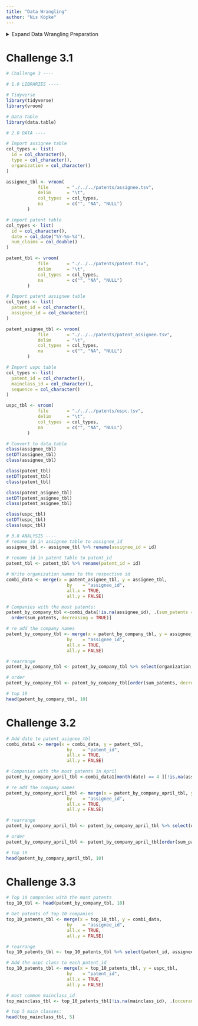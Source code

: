 ```yaml
---
title: "Data Wrangling"
author: "Nis Köpke"
---
```


<details>
  <summary>Expand Data Wrangling Preparation</summary>
# Data Wrangling Preparation
(Code mainly from startupengineer templates)

```r
# Data wrangling ----

# 1.0 LIBRARIES ----

# Tidyverse
library(tidyverse)
library(vroom)

# Data Table
library(data.table)

# 2.0 DATA IMPORT ----

# 2.1 Loan Acquisitions Data ----
col_types_acq <- list(
  loan_id                            = col_factor(),
  original_channel                   = col_factor(NULL),
  seller_name                        = col_factor(NULL),
  original_interest_rate             = col_double(),
  original_upb                       = col_integer(),
  original_loan_term                 = col_integer(),
  original_date                      = col_date("%m/%Y"),
  first_pay_date                     = col_date("%m/%Y"),
  original_ltv                       = col_double(),
  original_cltv                      = col_double(),
  number_of_borrowers                = col_double(),
  original_dti                       = col_double(),
  original_borrower_credit_score     = col_double(),
  first_time_home_buyer              = col_factor(NULL),
  loan_purpose                       = col_factor(NULL),
  property_type                      = col_factor(NULL),
  number_of_units                    = col_integer(),
  occupancy_status                   = col_factor(NULL),
  property_state                     = col_factor(NULL),
  zip                                = col_integer(),
  primary_mortgage_insurance_percent = col_double(),
  product_type                       = col_factor(NULL),
  original_coborrower_credit_score   = col_double(),
  mortgage_insurance_type            = col_double(),
  relocation_mortgage_indicator      = col_factor(NULL))

acquisition_data <- vroom(
      file       = "./../../loan_data/Acquisition_2019Q1.txt", 
      delim      = "|", 
      col_names  = names(col_types_acq),
      col_types  = col_types_acq,
      na         = c("", "NA", "NULL"))

acquisition_data %>% glimpse()

# 2.2 Performance Data ----
col_types_perf = list(
    loan_id                                = col_factor(),
    monthly_reporting_period               = col_date("%m/%d/%Y"),
    servicer_name                          = col_factor(NULL),
    current_interest_rate                  = col_double(),
    current_upb                            = col_double(),
    loan_age                               = col_double(),
    remaining_months_to_legal_maturity     = col_double(),
    adj_remaining_months_to_maturity       = col_double(),
    maturity_date                          = col_date("%m/%Y"),
    msa                                    = col_double(),
    current_loan_delinquency_status        = col_double(),
    modification_flag                      = col_factor(NULL),
    zero_balance_code                      = col_factor(NULL),
    zero_balance_effective_date            = col_date("%m/%Y"),
    last_paid_installment_date             = col_date("%m/%d/%Y"),
    foreclosed_after                       = col_date("%m/%d/%Y"),
    disposition_date                       = col_date("%m/%d/%Y"),
    foreclosure_costs                      = col_double(),
    prop_preservation_and_repair_costs     = col_double(),
    asset_recovery_costs                   = col_double(),
    misc_holding_expenses                  = col_double(),
    holding_taxes                          = col_double(),
    net_sale_proceeds                      = col_double(),
    credit_enhancement_proceeds            = col_double(),
    repurchase_make_whole_proceeds         = col_double(),
    other_foreclosure_proceeds             = col_double(),
    non_interest_bearing_upb               = col_double(),
    principal_forgiveness_upb              = col_double(),
    repurchase_make_whole_proceeds_flag    = col_factor(NULL),
    foreclosure_principal_write_off_amount = col_double(),
    servicing_activity_indicator           = col_factor(NULL))

performance_data <- vroom(
    file       = "./../../loan_data/Performance_2019Q1.txt", 
    delim      = "|", 
    col_names  = names(col_types_perf),
    col_types  = col_types_perf,
    na         = c("", "NA", "NULL"))

performance_data %>% glimpse()

# 3.1 Acquisition Data ----
class(acquisition_data)

setDT(acquisition_data)

class(acquisition_data)

acquisition_data %>% glimpse()

# 3.2 Performance Data ----
setDT(performance_data)

performance_data %>% glimpse()

# 4.0 DATA WRANGLING ----

# 4.1 Joining / Merging Data ----

combined_data <- merge(x = acquisition_data, y = performance_data, 
                       by    = "loan_id", 
                       all.x = TRUE, 
                       all.y = FALSE)

combined_data %>% glimpse()

# Same operation with dplyr
# performance_data %>%
#   left_join(acquisition_data, by = "loan_id")

# Preparing the Data Table

setkey(combined_data, "loan_id")
key(combined_data)

?setorder()
setorderv(combined_data, c("loan_id", "monthly_reporting_period"))

# 4.3 Select Columns ----
combined_data %>% dim()

keep_cols <- c("loan_id",
               "monthly_reporting_period",
               "seller_name",
               "current_interest_rate",
               "current_upb",
               "loan_age",
               "remaining_months_to_legal_maturity",
               "adj_remaining_months_to_maturity",
               "current_loan_delinquency_status",
               "modification_flag",
               "zero_balance_code",
               "foreclosure_costs",
               "prop_preservation_and_repair_costs",
               "asset_recovery_costs",
               "misc_holding_expenses",
               "holding_taxes",
               "net_sale_proceeds",
               "credit_enhancement_proceeds",
               "repurchase_make_whole_proceeds",
               "other_foreclosure_proceeds",
               "non_interest_bearing_upb",
               "principal_forgiveness_upb",
               "repurchase_make_whole_proceeds_flag",
               "foreclosure_principal_write_off_amount",
               "servicing_activity_indicator",
               "original_channel",
               "original_interest_rate",
               "original_upb",
               "original_loan_term",
               "original_ltv",
               "original_cltv",
               "number_of_borrowers",
               "original_dti",
               "original_borrower_credit_score",
               "first_time_home_buyer",
               "loan_purpose",
               "property_type",
               "number_of_units",
               "property_state",
               "occupancy_status",
               "primary_mortgage_insurance_percent",
               "product_type",
               "original_coborrower_credit_score",
               "mortgage_insurance_type",
               "relocation_mortgage_indicator")

combined_data <- combined_data[, ..keep_cols]

combined_data %>% dim()

combined_data %>% glimpse()

combined_data$current_loan_delinquency_status %>% unique()
##  0 NA  1  2  3  4  5  6  7  8  9 10 11 12

# # or:
# combined_data[,current_loan_delinquency_status] %>% unique()
# ##  0 NA  1  2  3  4  5  6  7  8  9 10 11 12

# 4.4 Grouped Mutations ----
# - Add response variable (Predict wether loan will become delinquent in next 3 months)

# dplyr
temp <- combined_data %>%
  group_by(loan_id) %>%
  mutate(gt_1mo_behind_in_3mo_dplyr = lead(current_loan_delinquency_status, n = 3) >= 1) %>%
  ungroup()

combined_data %>% dim()
temp %>% dim()

# data.table
combined_data[, gt_1mo_behind_in_3mo := lead(current_loan_delinquency_status, n = 3) >= 1,
              by = loan_id]

combined_data %>% dim()

# Remove the temp variable
rm(temp)


# 5.1 How many loans in a month ----
combined_data[!is.na(monthly_reporting_period), .N, by = monthly_reporting_period]

combined_data %>%
    filter(!is.na(monthly_reporting_period)) %>%
    count(monthly_reporting_period) 


# 5.2 Which loans have the most outstanding delinquencies ----
# data.table
combined_data[current_loan_delinquency_status >= 1, 
              list(loan_id, monthly_reporting_period, current_loan_delinquency_status, seller_name, current_upb)][
                , max(current_loan_delinquency_status), by = loan_id][
                  order(V1, decreasing = TRUE)]

# dplyr
# combined_data %>%
#   group_by(loan_id) %>%
#   summarise(total_delinq = max(current_loan_delinquency_status)) %>%
#   ungroup() %>%
#   arrange(desc(total_delinq))

# 5.3 Get last unpaid balance value for delinquent loans ----
# data.table
combined_data[current_loan_delinquency_status >= 1, .SD[.N], by = loan_id][
  !is.na(current_upb)][
  order(-current_upb), .(loan_id, monthly_reporting_period, current_loan_delinquency_status, seller_name, current_upb)  
  ]

# dplyr
# combined_data %>%
#   filter(current_loan_delinquency_status >= 1) %>%
#   filter(!is.na(current_upb)) %>%
#
#   group_by(loan_id) %>%
#   slice(n()) %>%
#   ungroup() %>%
#
#   arrange(desc(current_upb)) %>%
#   select(loan_id, monthly_reporting_period, current_loan_delinquency_status, seller_name, current_upb)


# 5.4 Loan Companies with highest unpaid balance
# data.table
upb_by_company_dt <- combined_data[!is.na(current_upb), .SD[.N], by = loan_id][
  , .(sum_current_upb = sum(current_upb, na.rm = TRUE), cnt_current_upb = .N), by = seller_name][
    order(sum_current_upb, decreasing = TRUE)]

upb_by_company_dt

# dplyr
# upb_by_company_tbl <- combined_data %>%
#
#   filter(!is.na(current_upb)) %>%
#   group_by(loan_id) %>%
#   slice(n()) %>%
#   ungroup() %>%
#
#   group_by(seller_name) %>%
#   summarise(
#     sum_current_upb = sum(current_upb, na.rm = TRUE),
#     cnt_current_upb = n()
#   ) %>%
#   ungroup() %>%
#
#   arrange(desc(sum_current_upb))
```
</details>

# Challenge 3.1 

```r

# Challenge 3 ----

# 1.0 LIBRARIES ----

# Tidyverse
library(tidyverse)
library(vroom)

# Data Table
library(data.table)

# 2.0 DATA ----

# Import assignee table
col_types <- list(
  id = col_character(),
  type = col_character(),
  organization = col_character()
)

assignee_tbl <- vroom(
            file       = "./../../patents/assignee.tsv", 
            delim      = "\t", 
            col_types  = col_types,
            na         = c("", "NA", "NULL")
        )

# import patent table
col_types <- list(
  id = col_character(),
  date = col_date("%Y-%m-%d"),
  num_claims = col_double()
)

patent_tbl <- vroom(
            file       = "./../../patents/patent.tsv", 
            delim      = "\t", 
            col_types  = col_types,
            na         = c("", "NA", "NULL")
        )

# Import patent assignee table
col_types <- list(
  patent_id = col_character(),
  assignee_id = col_character()
)

patent_asignee_tbl <- vroom(
            file       = "./../../patents/patent_assignee.tsv", 
            delim      = "\t", 
            col_types  = col_types,
            na         = c("", "NA", "NULL")
        )

# Import uspc table 
col_types <- list(
  patent_id = col_character(),
  mainclass_id = col_character(),
  sequence = col_character()
)

uspc_tbl <- vroom(
            file       = "./../../patents/uspc.tsv", 
            delim      = "\t", 
            col_types  = col_types,
            na         = c("", "NA", "NULL")
        )

# Convert to data.table
class(assignee_tbl)
setDT(assignee_tbl)
class(assignee_tbl)

class(patent_tbl)
setDT(patent_tbl)
class(patent_tbl)

class(patent_asignee_tbl)
setDT(patent_asignee_tbl)
class(patent_asignee_tbl)

class(uspc_tbl)
setDT(uspc_tbl)
class(uspc_tbl)

# 3.0 ANALYSIS ----
# rename id in assignee table to assignee_id
assignee_tbl <- assignee_tbl %>% rename(assignee_id = id)
 
# rename id in patent table to patent_id
patent_tbl <- patent_tbl %>% rename(patent_id = id)

# Write organization names to the respective id
combi_data <- merge(x = patent_asignee_tbl, y = assignee_tbl, 
                       by    = "assignee_id", 
                       all.x = TRUE, 
                       all.y = FALSE)

# Companies with the most patents:
patent_by_company_tbl <-combi_data[!is.na(assignee_id), .(sum_patents = .N), by = assignee_id][
  order(sum_patents, decreasing = TRUE)]

# re add the company names 
patent_by_company_tbl <- merge(x = patent_by_company_tbl, y = assignee_tbl, 
                       by    = "assignee_id", 
                       all.x = TRUE, 
                       all.y = FALSE)

# rearrange
patent_by_company_tbl <- patent_by_company_tbl %>% select(organization, sum_patents, assignee_id)

# order
patent_by_company_tbl <- patent_by_company_tbl[order(sum_patents, decreasing = TRUE)]

# top 10 
head(patent_by_company_tbl, 10)


```

# Challenge 3.2

```r


# Add date to patent_asignee_tbl 
combi_data1 <- merge(x = combi_data, y = patent_tbl, 
                       by    = "patent_id", 
                       all.x = TRUE, 
                       all.y = FALSE)

# Companies with the most patents in April 
patent_by_company_april_tbl <-combi_data1[month(date) == 4 ][!is.na(assignee_id), .(sum_patents = .N), by = assignee_id]

# re add the company names 
patent_by_company_april_tbl <- merge(x = patent_by_company_april_tbl, y = assignee_tbl, 
                       by    = "assignee_id", 
                       all.x = TRUE, 
                       all.y = FALSE)

# rearrange
patent_by_company_april_tbl <- patent_by_company_april_tbl %>% select(organization, sum_patents, assignee_id)

# order
patent_by_company_april_tbl <- patent_by_company_april_tbl[order(sum_patents, decreasing = TRUE)]

# top 10 
head(patent_by_company_april_tbl, 10)

```

# Challenge 3.3

```r

# Top 10 companies with the most patents
top_10_tbl <- head(patent_by_company_tbl, 10)

# Get patents of top 10 companies 
top_10_patents_tbl <- merge(x = top_10_tbl, y = combi_data, 
                       by    = "assignee_id", 
                       all.x = TRUE, 
                       all.y = FALSE)

# rearrange
top_10_patents_tbl <- top_10_patents_tbl %>% select(patent_id, assignee_id)

# Add the uspc class to each patent_id 
top_10_patents_tbl <- merge(x = top_10_patents_tbl, y = uspc_tbl, 
                       by    = "patent_id", 
                       all.x = TRUE, 
                       all.y = FALSE)

# most common mainclass_id
top_mainclass_tbl <- top_10_patents_tbl[!is.na(mainclass_id), .(occurances = .N), by = mainclass_id][order(occurances, decreasing = TRUE)]

# top 5 main classes:
head(top_mainclass_tbl, 5)
```
